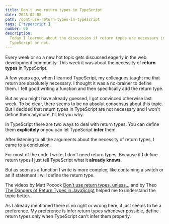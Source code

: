 ```yaml
---
title: Don't use return types in TypeScript
date: 2023-02-08
path: /dont-use-return-types-in-typescript
tags: ['typescript']
number: 60
description:
  Today I learned about the discussion if return types are necessary in
  TypeScript or not.
---
```


Every week or so a new hot topic gets discussed eagerly in the web development
community. This week it was about the necessity of **return types** in
TypeScript.

A few years ago, when I learned TypeScript, my colleagues taught me that return
are absolutely necessary. I thought it was a no-brainer to define them. I felt
good writing a function and then specifically add the return type.

But as you might have already guessed, I got convinced otherwise last week. To
be clear, there seems to be no absolut consensus about this topic. But I decided
that return types in TypeScript are not necessary and I won't define them
anymore. I'll tell you why.

In TypeScript there are two ways to deal with return types. You can define them
**explicitely** or you can let TypeScript **infer** them.

After listening to all the arguments about the necessity of return types, I came
to a conclusion.

For most of the code I write, I don't need return types. Because if I define
return types I just tell TypeScript what it **already knows**.

But as soon as a function I write is more complex, like containing a switch or
an if statement I will define the return type.

The videos by Matt Pocock
[Don't use return types, unless...](https://www.youtube.com/watch?v=nwSe95uFN8E)
and by Theo
[The Dangers of Return Types in JavaScript](https://www.youtube.com/watch?v=I6V2FkW1ozQ)
helped me to understand the topic better.

As I already mentioned there is no right or wrong here, it just seems to be a
preference. My preference is infer return types whenever possible, define return
types only when TypeScript can't infer them properly.
